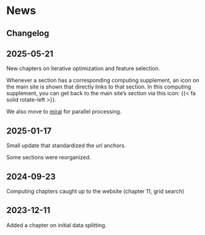 # News {.unlisted .unnumbered}

## Changelog {.unlisted .unnumbered}

## 2025-05-21

New chapters on iterative optimization and feature selection. 

Whenever a section has a corresponding computing supplement, an icon on the main site is shown that directly links to that section.  In this computing supplement, you can get back to the main site's section via this icon: {{< fa solid rotate-left >}}.

We also move to [mirai](https://mirai.r-lib.org/index.html) for parallel processing. 

## 2025-01-17  {.unlisted .unnumbered}

Small update that standardized the url anchors. 

Some sections were reorganized. 

## 2024-09-23  {.unlisted .unnumbered}

Computing chapters caught up to the website (chapter 11, grid search)

## 2023-12-11  {.unlisted .unnumbered}

Added a chapter on initial data splitting. 


